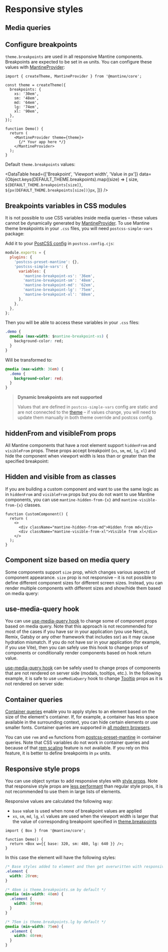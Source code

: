 

# Responsive styles

## Media queries

<Demo data={StylesDemos.responsive} />

## Configure breakpoints

`theme.breakpoints` are used in all responsive Mantine components. Breakpoints are expected to be set in `em` units.
You can configure these values with [MantineProvider](/theming/mantine-provider/):

```tsx
import { createTheme, MantineProvider } from '@mantine/core';

const theme = createTheme({
  breakpoints: {
    xs: '30em',
    sm: '48em',
    md: '64em',
    lg: '74em',
    xl: '90em',
  },
});

function Demo() {
  return (
    <MantineProvider theme={theme}>
      {/* Your app here */}
    </MantineProvider>
  );
}
```

Default `theme.breakpoints` values:

<DataTable
  head={['Breakpoint', 'Viewport width', 'Value in px']}
  data={Object.keys(DEFAULT_THEME.breakpoints).map((size) => [
    size,
    `${DEFAULT_THEME.breakpoints[size]}`,
    `${px(DEFAULT_THEME.breakpoints[size])}px`,
  ])}
/>

## Breakpoints variables in CSS modules

It is not possible to use CSS variables inside media queries – these values cannot be dynamically
generated by [MantineProvider](/theming/mantine-provider). To use Mantine theme breakpoints
in your `.css` files, you will need `postcss-simple-vars` package:

<InstallScript dev packages="postcss-simple-vars" />

Add it to your [PostCSS config](/styles/postcss-preset) in `postcss.config.cjs`:

```js
module.exports = {
  plugins: {
    'postcss-preset-mantine': {},
    'postcss-simple-vars': {
      variables: {
        'mantine-breakpoint-xs': '36em',
        'mantine-breakpoint-sm': '48em',
        'mantine-breakpoint-md': '62em',
        'mantine-breakpoint-lg': '75em',
        'mantine-breakpoint-xl': '88em',
      },
    },
  },
};
```

Then you will be able to access these variables in your `.css` files:

```css
.demo {
  @media (max-width: $mantine-breakpoint-xs) {
    background-color: red;
  }
}
```

Will be transformed to:

```css
@media (max-width: 36em) {
  .demo {
    background-color: red;
  }
}
```

> **Dynamic breakpoints are not supported**
>
> Values that are defined in `postcss-simple-vars` config are static and
> are not connected to the [theme](/theming/theme-object) – if values change,
> you will need to update them manually in both theme override and postcss config.

## hiddenFrom and visibleFrom props

All Mantine components that have a root element support `hiddenFrom` and `visibleFrom` props.
These props accept breakpoint (`xs`, `sm`, `md`, `lg`, `xl`) and hide the component when
viewport width is less than or greater than the specified breakpoint:

<Demo data={StylesDemos.hiddenVisible} />

## Hidden and visible from as classes

If you are building a custom component and want to use the same logic as in `hiddenFrom` and `visibleFrom` props
but you do not want to use Mantine components, you can use `mantine-hidden-from-{x}` and `mantine-visible-from-{x}`
classes.

```tsx
function CustomComponent() {
  return (
    <>
      <div className="mantine-hidden-from-md">Hidden from md</div>
      <div className="mantine-visible-from-xl">Visible from xl</div>
    </>
  );
}
```

## Component size based on media query

Some components support `size` prop, which changes various aspects of component appearance.
`size` prop is not responsive – it is not possible to define different component sizes for different
screen sizes. Instead, you can render multiple components with different sizes and show/hide them
based on media query:

<Demo data={StylesDemos.sizesMedia} />

## use-media-query hook

You can use [use-media-query hook](/hooks/use-media-query/) to change some of component props
based on media query. Note that this approach is not recommended for most of the cases if you have
ssr in your application (you use Next.js, Remix, Gatsby or any other framework that includes ssr)
as it may cause hydration mismatch. If you do not have ssr in your application (for example, if you use Vite),
then you can safely use this hook to change props of components or conditionally render components
based on hook return value.

[use-media-query hook](/hooks/use-media-query/) can be safely used to change props of components that are not rendered
on server side (modals, tooltips, etc.). In the following example, it is safe to use `useMediaQuery` hook to
change [Tooltip](/core/tooltip) props as it is not rendered on server side:

<Demo data={StylesDemos.useMediaQueryHook} />

## Container queries

[Container queries](https://developer.mozilla.org/en-US/docs/Web/CSS/CSS_container_queries)
enable you to apply styles to an element based on the size of the element's container.
If, for example, a container has less space available in the surrounding context,
you can hide certain elements or use smaller fonts. Container queries are supported
in [all modern browsers](https://caniuse.com/css-container-queries).

You can use `rem` and `em` functions from [postcss-preset-mantine](/styles/postcss-preset/#remem-functions)
in container queries. Note that CSS variables do not work in container queries and because of that
[rem scaling](/styles/rem/#rem-units-scaling) feature is not available. If you rely on this feature,
it is better to define breakpoints in `px` units.

<Demo data={StylesDemos.containers} />

## Responsive style props

You can use object syntax to add responsive styles with [style props](/styles/style-props).
Note that responsive style props are [less performant](/styles/styles-performance) than regular style props,
it is not recommended to use them in large lists of elements.

<Demo data={StylesDemos.responsiveStyleProps} />

Responsive values are calculated the following way:

- `base` value is used when none of breakpoint values are applied
- `xs`, `sm`, `md`, `lg`, `xl` values are used when the viewport width is larger that the value of corresponding breakpoint specified in [theme.breakpoints](/styles/responsive/)

```tsx
import { Box } from '@mantine/core';

function Demo() {
  return <Box w={{ base: 320, sm: 480, lg: 640 }} />;
}
```

In this case the element will have the following styles:

```css
/* Base styles added to element and then get overwritten with responsive values */
.element {
  width: 20rem;
}

/* 48em is theme.breakpoints.sm by default */
@media (min-width: 48em) {
  .element {
    width: 30rem;
  }
}

/* 75em is theme.breakpoints.lg by default */
@media (min-width: 75em) {
  .element {
    width: 40rem;
  }
}
```
